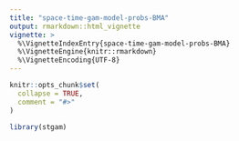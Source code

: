```yaml
---
title: "space-time-gam-model-probs-BMA"
output: rmarkdown::html_vignette
vignette: >
  %\VignetteIndexEntry{space-time-gam-model-probs-BMA}
  %\VignetteEngine{knitr::rmarkdown}
  %\VignetteEncoding{UTF-8}
---
```


```r
knitr::opts_chunk$set(
  collapse = TRUE,
  comment = "#>"
)
```

```r
library(stgam)
```
